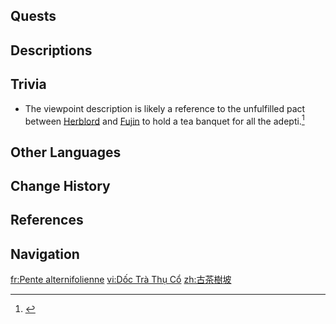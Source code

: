 {{Location Infobox
|image        = Teatree Slope.png
|type         = Subarea
|area         = Chenyu Vale: Southern Mountain
|subregion    = Chenyu Vale
|region       = Liyue
}}
{{Location Intro|description={{If Self|Teatree Slope|It|Teatree Slope}} is located south of [[Qiaoying Village]] and north of [[Yaodie Valley]].}}
<!--
==Points of Interest==
{{Locations by Category Table|type=Points of Interest}}
-->
==Quests==
{{Quests by Category List|Teatree Slope Quests|heo=1}}
<!--
==Features==
===Domains===
{{Domains by Category Gallery}}

===Exploration===

===Enemies===
* {{Enemy|}}

===Local Specialties===
* {{Item|}}

===Interactables===

==Puzzles==
===Puzzle Name===

==NPCs==
*

===Vendors===
*
-->
==Descriptions==
{{Description/Viewpoint|Ancient Pact}}
<!--
==Soundtracks==
{{Soundtracks by Category Table|type=location}}

==Lore==
-->
==Trivia==
* The viewpoint description is likely a reference to the unfulfilled pact between [[Herblord]] and [[Fujin]] to hold a tea banquet for all the adepti.<ref>{{Ref/CS|Baizhu|5}}</ref>

==Other Languages==
{{Other Languages
|en      = Teatree Slope
|zhs     = 古茶树坡
|zhs_rm  = Gǔ Cháshù Pō
|zht     = 古茶樹坡
|zht_rm  = Gǔ Cháshù Pō
|zh_tl   = Old Tea Tree Slope
|ja      = {{Rubi|老|ろう|茶|ちゃ|樹|じゅ}}の{{Rubi|丘|おか}}
|ja_rm   = Rouchaju no Oka
|ja_tl   = Old Tea Tree Hill
|ko      = 옛 차나무 언덕
|ko_tl   = 
|es      = Colina del Árbol de Té
|es_tl   = Teatree Hill
|fr      = Pente alternifolienne
|fr_tl   = Alternifolian Slope
|fr_note = {{Fr|Alternifolien(ne)}} is a francization of the species name of ''{{w|Melaleuca alternifolia|Melaleuca '''alternifolia'''}}, more commonly known as tea tree.
|ru      = Склон Чайного дерева
|ru_tl   = Tea Tree Slope
|th      = Teatree Slope
|vi      = Dốc Trà Thụ Cổ
|vi_tl   = 
|de      = Teebaum-Hang
|de_tl   = Teatree Slope
|id      = Teatree Slope
|pt      = Declive da Árvore Antiga
|pt_tl   = 
|tr      = Çay Yokuşu
|tr_tl   = 
|it      = Pendio degli Alberi del tè
|it_tl   = 
}}

==Change History==
{{Change History|4.4}}

==References==
{{Reflist}}

==Navigation==
{{Area Navbox|Liyue}}

[[fr:Pente alternifolienne]]
[[vi:Dốc Trà Thụ Cổ]]
[[zh:古茶樹坡]]